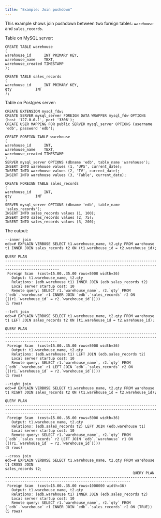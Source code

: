 ```yaml
---
title: "Example: Join pushdown"
---
```



This example shows join pushdown between two foreign tables: `warehouse` and `sales_records`.

Table on MySQL server:

```text
CREATE TABLE warehouse
(
warehouse_id      INT PRIMARY KEY,
warehouse_name    TEXT,
warehouse_created TIMESTAMP
);

CREATE TABLE sales_records
(
warehouse_id      INT PRIMARY KEY,
qty           INT
);
```

Table on Postgres server:

```text
CREATE EXTENSION mysql_fdw;
CREATE SERVER mysql_server FOREIGN DATA WRAPPER mysql_fdw OPTIONS (host '127.0.0.1', port '3306');
CREATE USER MAPPING FOR public SERVER mysql_server OPTIONS (username 'edb', password 'edb');

CREATE FOREIGN TABLE warehouse
(
warehouse_id      INT,
warehouse_name    TEXT,
warehouse_created TIMESTAMP
)
SERVER mysql_server OPTIONS (dbname 'edb', table_name 'warehouse');
INSERT INTO warehouse values (1, 'UPS', current_date);
INSERT INTO warehouse values (2, 'TV', current_date);
INSERT INTO warehouse values (3, 'Table', current_date);

CREATE FOREIGN TABLE sales_records
(
warehouse_id      INT,
qty           INT
)
SERVER mysql_server OPTIONS (dbname 'edb', table_name 'sales_records');
INSERT INTO sales_records values (1, 100);
INSERT INTO sales_records values (2, 75);
INSERT INTO sales_records values (3, 200);
```

The output:

```text
--inner join
edb=# EXPLAIN VERBOSE SELECT t1.warehouse_name, t2.qty FROM warehouse t1 INNER JOIN sales_records t2 ON (t1.warehouse_id = t2.warehouse_id);
                                                                             QUERY PLAN
---------------------------------------------------------------------------------------------------------------------------------------------------------------------
 Foreign Scan  (cost=15.00..35.00 rows=5000 width=36)
   Output: t1.warehouse_name, t2.qty
   Relations: (edb.warehouse t1) INNER JOIN (edb.sales_records t2)
   Local server startup cost: 10
   Remote query: SELECT r1.`warehouse_name`, r2.`qty` FROM (`edb`.`warehouse` r1 INNER JOIN `edb`.`sales_records` r2 ON (((r1.`warehouse_id` = r2.`warehouse_id`))))
(5 rows)

--left join
edb=# EXPLAIN VERBOSE SELECT t1.warehouse_name, t2.qty FROM warehouse t1 LEFT JOIN sales_records t2 ON (t1.warehouse_id = t2.warehouse_id);
                                                                             QUERY PLAN
--------------------------------------------------------------------------------------------------------------------------------------------------------------------
 Foreign Scan  (cost=15.00..35.00 rows=5000 width=36)
   Output: t1.warehouse_name, t2.qty
   Relations: (edb.warehouse t1) LEFT JOIN (edb.sales_records t2)
   Local server startup cost: 10
   Remote query: SELECT r1.`warehouse_name`, r2.`qty` FROM (`edb`.`warehouse` r1 LEFT JOIN `edb`.`sales_records` r2 ON (((r1.`warehouse_id` = r2.`warehouse_id`))))
(5 rows)

--right join
edb=# EXPLAIN VERBOSE SELECT t1.warehouse_name, t2.qty FROM warehouse t1 RIGHT JOIN sales_records t2 ON (t1.warehouse_id = t2.warehouse_id);
                                                                             QUERY PLAN
--------------------------------------------------------------------------------------------------------------------------------------------------------------------
 Foreign Scan  (cost=15.00..35.00 rows=5000 width=36)
   Output: t1.warehouse_name, t2.qty
   Relations: (edb.sales_records t2) LEFT JOIN (edb.warehouse t1)
   Local server startup cost: 10
   Remote query: SELECT r1.`warehouse_name`, r2.`qty` FROM (`edb`.`sales_records` r2 LEFT JOIN `edb`.`warehouse` r1 ON (((r1.`warehouse_id` = r2.`warehouse_id`))))
(5 rows)

--cross join
edb=# EXPLAIN VERBOSE SELECT t1.warehouse_name, t2.qty FROM warehouse t1 CROSS JOIN
sales_records t2;
                                                           QUERY PLAN                                                           
--------------------------------------------------------------------------------------------------------------------------------
 Foreign Scan  (cost=15.00..35.00 rows=1000000 width=36)
   Output: t1.warehouse_name, t2.qty
   Relations: (edb.warehouse t1) INNER JOIN (edb.sales_records t2)
   Local server startup cost: 10
   Remote query: SELECT r1.`warehouse_name`, r2.`qty` FROM (`edb`.`warehouse` r1 INNER JOIN `edb`.`sales_records` r2 ON (TRUE))
(5 rows)
```
